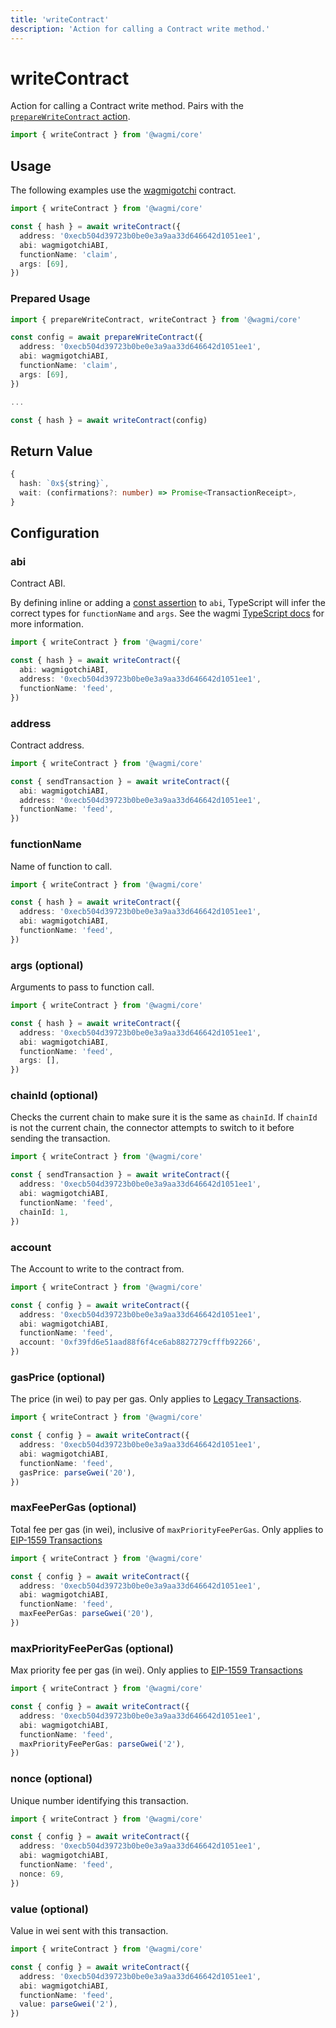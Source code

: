 ```yaml
---
title: 'writeContract'
description: 'Action for calling a Contract write method.'
---
```



# writeContract

Action for calling a Contract write method. Pairs with the [`prepareWriteContract` action](/core/actions/prepareWriteContract).

```ts
import { writeContract } from '@wagmi/core'
```

## Usage

The following examples use the [wagmigotchi](https://etherscan.io/address/0xecb504d39723b0be0e3a9aa33d646642d1051ee1) contract.

```ts {4-8}
import { writeContract } from '@wagmi/core'

const { hash } = await writeContract({
  address: '0xecb504d39723b0be0e3a9aa33d646642d1051ee1',
  abi: wagmigotchiABI,
  functionName: 'claim',
  args: [69],
})
```

### Prepared Usage

```ts
import { prepareWriteContract, writeContract } from '@wagmi/core'

const config = await prepareWriteContract({
  address: '0xecb504d39723b0be0e3a9aa33d646642d1051ee1',
  abi: wagmigotchiABI,
  functionName: 'claim',
  args: [69],
})

...

const { hash } = await writeContract(config)
```

## Return Value

```ts
{
  hash: `0x${string}`,
  wait: (confirmations?: number) => Promise<TransactionReceipt>,
}
```

## Configuration

### abi

Contract ABI.

By defining inline or adding a [const assertion](https://www.typescriptlang.org/docs/handbook/release-notes/typescript-3-4.html#const-assertions) to `abi`, TypeScript will infer the correct types for `functionName` and `args`. See the wagmi [TypeScript docs](/core/typescript) for more information.

```ts {4}
import { writeContract } from '@wagmi/core'

const { hash } = await writeContract({
  abi: wagmigotchiABI,
  address: '0xecb504d39723b0be0e3a9aa33d646642d1051ee1',
  functionName: 'feed',
})
```

### address

Contract address.

```ts {5}
import { writeContract } from '@wagmi/core'

const { sendTransaction } = await writeContract({
  abi: wagmigotchiABI,
  address: '0xecb504d39723b0be0e3a9aa33d646642d1051ee1',
  functionName: 'feed',
})
```

### functionName

Name of function to call.

```ts {6}
import { writeContract } from '@wagmi/core'

const { hash } = await writeContract({
  address: '0xecb504d39723b0be0e3a9aa33d646642d1051ee1',
  abi: wagmigotchiABI,
  functionName: 'feed',
})
```

### args (optional)

Arguments to pass to function call.

```ts {7}
import { writeContract } from '@wagmi/core'

const { hash } = await writeContract({
  address: '0xecb504d39723b0be0e3a9aa33d646642d1051ee1',
  abi: wagmigotchiABI,
  functionName: 'feed',
  args: [],
})
```

### chainId (optional)

Checks the current chain to make sure it is the same as `chainId`. If `chainId` is not the current chain, the connector attempts to switch to it before sending the transaction.

```ts {7}
import { writeContract } from '@wagmi/core'

const { sendTransaction } = await writeContract({
  address: '0xecb504d39723b0be0e3a9aa33d646642d1051ee1',
  abi: wagmigotchiABI,
  functionName: 'feed',
  chainId: 1,
})
```

### account

The Account to write to the contract from.

```ts {7}
import { writeContract } from '@wagmi/core'

const { config } = await writeContract({
  address: '0xecb504d39723b0be0e3a9aa33d646642d1051ee1',
  abi: wagmigotchiABI,
  functionName: 'feed',
  account: '0xf39fd6e51aad88f6f4ce6ab8827279cfffb92266',
})
```

### gasPrice (optional)

The price (in wei) to pay per gas. Only applies to [Legacy Transactions](https://viem.sh/docs/glossary/terms#legacy-transaction).

```ts {7}
import { writeContract } from '@wagmi/core'

const { config } = await writeContract({
  address: '0xecb504d39723b0be0e3a9aa33d646642d1051ee1',
  abi: wagmigotchiABI,
  functionName: 'feed',
  gasPrice: parseGwei('20'),
})
```

### maxFeePerGas (optional)

Total fee per gas (in wei), inclusive of `maxPriorityFeePerGas`. Only applies to [EIP-1559 Transactions](https://viem.sh/docs/glossary/terms#eip-1559-transaction)

```ts {7}
import { writeContract } from '@wagmi/core'

const { config } = await writeContract({
  address: '0xecb504d39723b0be0e3a9aa33d646642d1051ee1',
  abi: wagmigotchiABI,
  functionName: 'feed',
  maxFeePerGas: parseGwei('20'),
})
```

### maxPriorityFeePerGas (optional)

Max priority fee per gas (in wei). Only applies to [EIP-1559 Transactions](https://viem.sh/docs/glossary/terms#eip-1559-transaction)

```ts {7}
import { writeContract } from '@wagmi/core'

const { config } = await writeContract({
  address: '0xecb504d39723b0be0e3a9aa33d646642d1051ee1',
  abi: wagmigotchiABI,
  functionName: 'feed',
  maxPriorityFeePerGas: parseGwei('2'),
})
```

### nonce (optional)

Unique number identifying this transaction.

```ts {7}
import { writeContract } from '@wagmi/core'

const { config } = await writeContract({
  address: '0xecb504d39723b0be0e3a9aa33d646642d1051ee1',
  abi: wagmigotchiABI,
  functionName: 'feed',
  nonce: 69,
})
```

### value (optional)

Value in wei sent with this transaction.

```ts {7}
import { writeContract } from '@wagmi/core'

const { config } = await writeContract({
  address: '0xecb504d39723b0be0e3a9aa33d646642d1051ee1',
  abi: wagmigotchiABI,
  functionName: 'feed',
  value: parseGwei('2'),
})
```

